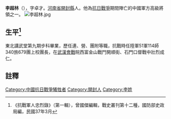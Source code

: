 '''李超林'''（{{bd|1898年||1938年|9月9日|}}），字卓才。[[河南省|河南省]][[開封縣|開封縣]]人。他為[[抗日戰爭|抗日戰爭]]期間陣亡的中國軍方高級將領之一。
[[File:李超林.jpg|thumb]]

== 生平<ref>《抗戰軍人忠烈錄》（第一輯），曾國傑編輯，戰史叢刊第十二種，國防部史政局編，民國37年3月</ref> ==
東北講武堂第九期步科畢業，歷任連、營、團附等職，抗戰時任陸軍51軍114師340旅679團上校團長，在[[武漢會戰|武漢會戰]]皖西富金山戰鬥開順街、石門口督戰中壯烈成仁。
==註釋==
{{reflist}}
[[Category:中國抗日戰爭犧牲者|Category:中國抗日戰爭犧牲者]]
[[Category:開封人|Category:開封人]]
[[Category:李姓|Category:李姓]]